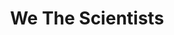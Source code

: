 ---
title: We The Scientists
authors: [Amy Dockser Marcus]
readingType: book
start: "2023-08-02"
status: in progess
---